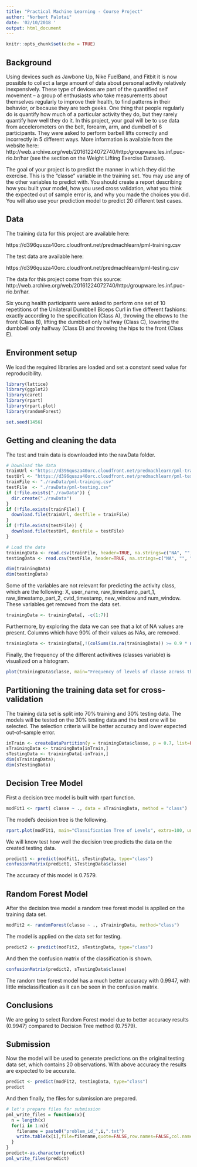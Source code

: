 ```yaml
---
title: "Practical Machine Learning - Course Project"
author: "Norbert Palotai"
date: '02/10/2018 '
output: html_document
---
```


```r
knitr::opts_chunk$set(echo = TRUE)
```

## Background

Using devices such as Jawbone Up, Nike FuelBand, and Fitbit it is now possible to collect a large amount of data about personal activity relatively inexpensively. These type of devices are part of the quantified self movement – a group of enthusiasts who take measurements about themselves regularly to improve their health, to find patterns in their behavior, or because they are tech geeks. One thing that people regularly do is quantify how much of a particular activity they do, but they rarely quantify how well they do it. In this project, your goal will be to use data from accelerometers on the belt, forearm, arm, and dumbell of 6 participants. They were asked to perform barbell lifts correctly and incorrectly in 5 different ways. More information is available from the website here: http://web.archive.org/web/20161224072740/http:/groupware.les.inf.puc-rio.br/har (see the section on the Weight Lifting Exercise Dataset).

The goal of your project is to predict the manner in which they did the exercise. This is the "classe" variable in the training set. You may use any of the other variables to predict with. You should create a report describing how you built your model, how you used cross validation, what you think the expected out of sample error is, and why you made the choices you did. You will also use your prediction model to predict 20 different test cases.

## Data

The training data for this project are available here:

https://d396qusza40orc.cloudfront.net/predmachlearn/pml-training.csv

The test data are available here:

https://d396qusza40orc.cloudfront.net/predmachlearn/pml-testing.csv

The data for this project come from this source: http://web.archive.org/web/20161224072740/http:/groupware.les.inf.puc-rio.br/har.

Six young health participants were asked to perform one set of 10 repetitions of the Unilateral Dumbbell Biceps Curl in five different fashions: exactly according to the specification (Class A), throwing the elbows to the front (Class B), lifting the dumbbell only halfway (Class C), lowering the dumbbell only halfway (Class D) and throwing the hips to the front (Class E).


## Environment setup
We load the required libraries are loaded and set a constant seed value for reproducibility.

```r
library(lattice)
library(ggplot2)
library(caret)
library(rpart)
library(rpart.plot)
library(randomForest)
```

```r
set.seed(1456)
```

## Getting and cleaning the data

The test and train data is downloaded into the rawData folder.
```r
# Download the data
trainUrl <-"https://d396qusza40orc.cloudfront.net/predmachlearn/pml-training.csv"
testUrl <- "https://d396qusza40orc.cloudfront.net/predmachlearn/pml-testing.csv"
trainFile <- "./rawData/pml-training.csv"
testFile  <- "./rawData/pml-testing.csv"
if (!file.exists("./rawData")) {
  dir.create("./rawData")
}
if (!file.exists(trainFile)) {
  download.file(trainUrl, destfile = trainFile)
}
if (!file.exists(testFile)) {
  download.file(testUrl, destfile = testFile)
}

# Load the data
trainingData <- read.csv(trainFile, header=TRUE, na.strings=c("NA", "", "#DIV/0!"))
testingData <- read.csv(testFile, header=TRUE, na.strings=c("NA", "", "#DIV/0!"))

dim(trainingData)
dim(testingData)
```

Some of the variables are not relevant for predicting the activity class, which are the following: X, user_name, raw_timestamp_part_1,  raw_timestamp_part_2, cvtd_timestamp, new_window and num_window. These variables get removed from the data set.
```r
trainingData <- trainingData[, -c(1:7)]
```

Furthermore, by exploring the data we can see that a lot of NA values are present. Columns which have 90% of their values as NAs, are removed.

```r
trainingData <- trainingData[,!(colSums(is.na(trainingData)) >= 0.9 * nrow(trainingData))]
```

Finally, the frequency of the different activitives (classes variable) is visualized on a histogram.
```r
plot(trainingData$classe, main="Frequency of levels of classe across the observations", xlab="Levels", ylab="Frequency")
```

## Partitioning the training data set for cross-validation
The training data set is split into 70% training and 30% testing data. The models will be tested on the 30% testing data and the best one will be selected. The selection criteria will be better accuracy and lower expected out-of-sample error.

```r
inTrain <- createDataPartition(y = trainingData$classe, p = 0.7, list=FALSE)
sTrainingData <- trainingData[inTrain,]
sTestingData <- trainingData[-inTrain,]
dim(sTrainingData); 
dim(sTestingData)
```

## Decision Tree Model
First a decision tree model is built with rpart function.
```r
modFit1 <- rpart( classe ~ ., data = sTrainingData, method = "class")
```

The model's decision tree is the following.
```r
rpart.plot(modFit1, main="Classification Tree of Levels", extra=100, under=TRUE, faclen=0)
```

We will know test how well the decision tree predicts the data on the created testing data.
```r
predict1 <- predict(modFit1, sTestingData, type="class")
confusionMatrix(predict1, sTestingData$classe)
```

The accuracy of this model is 0.7579.

## Random Forest Model
After the decision tree model a random tree forest model is applied on the training data set.
```r
modFit2 <- randomForest(classe ~ ., sTrainingData, method="class")
```

The model is applied on the data set for testing.
```r
predict2 <- predict(modFit2, sTestingData, type="class")
```

And then the confusion matrix of the classification is shown.
```r
confusionMatrix(predict2, sTestingData$classe)
```

The random tree forest model has a much better accuracy with 0.9947, with little misclassification as it can be seen in the confusion matrix.

## Conclusions
We are going to select Random Forest model due to better accuracy results (0.9947) compared to Decision Tree method (0.7579).

## Submission
Now the model will be used to generate predictions on the original testing data set, which contains 20 observations. With above accuracy the results are expected to be accurate.

```r
predict <- predict(modFit2, testingData, type="class")
predict
```

And then finally, the files for submission are prepared.
```r
# let's prepare files for submission
pml_write_files = function(x){
  n = length(x)
  for(i in 1:n){
    filename = paste0("problem_id_",i,".txt")
    write.table(x[i],file=filename,quote=FALSE,row.names=FALSE,col.names=FALSE)
  }
}
predict<-as.character(predict)
pml_write_files(predict)
```

